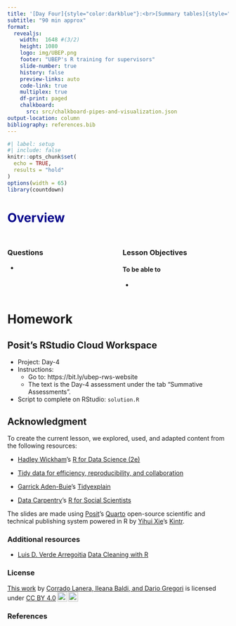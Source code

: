 ```yaml
---
title: '[Day Four]{style="color:darkblue"}:<br>[Summary tables]{style="color:darkorange;"}'
subtitle: "90 min approx"
format:
  revealjs:
    width:  1648 #(3/2)
    height: 1080
    logo: img/UBEP.png
    footer: "UBEP's R training for supervisors"
    slide-number: true
    history: false
    preview-links: auto
    code-link: true
    multiplex: true
    df-print: paged
    chalkboard: 
      src: src/chalkboard-pipes-and-visualization.json
output-location: column
bibliography: references.bib
---
```


```r
#| label: setup
#| include: false
knitr::opts_chunk$set( 
  echo = TRUE,
  results = "hold"
)
options(width = 65)
library(countdown)
```

# Overview {style="color:darkblue;"}

## 

::: columns
::: {.column width="50%"}
### Questions

-  
:::

::: {.column width="50%"}
### Lesson Objectives

#### To be able to

-   
:::
:::


# Homework

## Posit's RStudio Cloud Workspace

-   Project: Day-4
-   Instructions:
    -   Go to: https://bit.ly/ubep-rws-website
    -   The text is the Day-4 assessment under the tab "Summative Assessments".
-   Script to complete on RStudio: `solution.R`

## Acknowledgment

To create the current lesson, we explored, used, and adapted content from the following resources:

-   [Hadley Wickham](https://hadley.nz/)'s [R for Data Science (2e)](https://r4ds.hadley.nz/)

-   [Tidy data for efficiency, reproducibility, and collaboration](https://openscapes.org/blog/2020-10-12-tidy-data/)

-   [Garrick Aden-Buie](https://www.garrickadenbuie.com/)'s [Tidyexplain](https://www.garrickadenbuie.com/project/tidyexplain/)

-   [Data Carpentry](https://datacarpentry.org/)'s [R for Social Scientists](https://datacarpentry.org/r-socialsci/04-tidyr.html)

The slides are made using [Posit](https://posit.co/)'s [Quarto](https://quarto.org/) open-source scientific and technical publishing system powered in R by [Yihui Xie](https://yihui.org/)'s [Kintr](https://yihui.org/knitr/).

### Additional resources

-   [Luis D. Verde Arregoitia](https://luisdva.github.io/) [Data Cleaning with R](https://rfortherestofus.com/courses/data-cleaning/)

### License

```{=html}
 <p xmlns:cc="http://creativecommons.org/ns#" ><a rel="cc:attributionURL" href="https://github.com/UBESP-DCTV/2023-ecdc-rws">This work</a> by <a rel="cc:attributionURL dct:creator" property="cc:attributionName" href="https://github.com/CorradoLanera">Corrado Lanera, Ileana Baldi, and Dario Gregori</a> is licensed under <a href="http://creativecommons.org/licenses/by/4.0/?ref=chooser-v1" target="_blank" rel="license noopener noreferrer" style="display:inline-block;">CC BY 4.0<img style="height:22px!important;margin-left:3px;vertical-align:text-bottom;" src="https://mirrors.creativecommons.org/presskit/icons/cc.svg?ref=chooser-v1"><img style="height:22px!important;margin-left:3px;vertical-align:text-bottom;" src="https://mirrors.creativecommons.org/presskit/icons/by.svg?ref=chooser-v1"></a></p> 
```
### References
